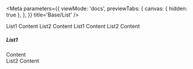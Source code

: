 
<Meta
    parameters={{
        viewMode: 'docs',
        previewTabs: {
            canvas: { hidden: true },
        },
    }}
    title='Base/List'
/>

<Canvas>
    <Story name='button'>
        <List type={'btn'} color={'info'} use={'List1'} onSelected={console.log}>
            <ListItem name={'List1'}>List1 Content</ListItem>
            <ListItem name={'List2'}>List2 Content</ListItem>
        </List>
    </Story>
</Canvas>

<Canvas>
    <Story name='line'>
        <List type={'line'} color={'danger'} use={'List1'}>
            <ListItem name={'List1'}>List1 Content</ListItem>
            <ListItem name={'List2'}>List2 Content</ListItem>
        </List>
    </Story>
</Canvas>

<Canvas>
    <Story name='box'>
        <List type={'box'} color={'primary'} use={'List1'}>
            <ListItem name={'List1'}>
                <h5>List1</h5>
                <div>Content</div>
            </ListItem>
            <ListItem name={'List2'}>List2 Content</ListItem>
        </List>
    </Story>
</Canvas>
